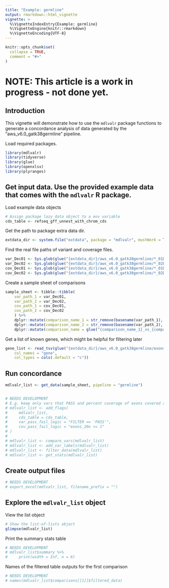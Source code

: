 ```yaml
---
title: "Example: germline"
output: rmarkdown::html_vignette
vignette: >
  %\VignetteIndexEntry{Example: germline}
  %\VignetteEngine{knitr::rmarkdown}
  %\VignetteEncoding{UTF-8}
---
```


```r
knitr::opts_chunk$set(
  collapse = TRUE,
  comment = "#>"
)
```

# NOTE: This article is a work in progress - not done yet.

## Introduction


This vignette will demonstrate how to use the `mdlvalr` package functions to generate a concordance analysis of data generated by the "aws_v6.0_gatk38germline" pipeline.



Load required packages.

```r
library(mdlvalr)
library(tidyverse)
library(glue)
library(openxlsx)
library(plyranges)
```


## Get input data. Use the provided example data that comes with the `mdlvalr` R package. 

Load example data objects


```r
# Assign package lazy data object to a env variable
cds_table <- refseq_gff_unnest_with_chrom_cds
```

Get the path to package extra data dir.

```r
extdata_dir <- system.file("extdata", package = "mdlvalr", mustWork = TRUE)
```

Find the real file paths of variant and coverage files.


```r
var_Dec01 <- Sys.glob(glue("{extdata_dir}/aws_v6.0_gatk38germline/*_01Dec2010_*.vcf"))
var_Dec02 <- Sys.glob(glue("{extdata_dir}/aws_v6.0_gatk38germline/*_02Dec2010_*.vcf"))
cov_Dec01 <- Sys.glob(glue("{extdata_dir}/aws_v6.0_gatk38germline/*_01Dec2010_*.tab"))
cov_Dec02 <- Sys.glob(glue("{extdata_dir}/aws_v6.0_gatk38germline/*_02Dec2010_*.tab"))
```


Create a sample sheet of comparisons


```r
sample_sheet <- tibble::tibble(
    var_path_1 = var_Dec01,
    var_path_2 = var_Dec02,
    cov_path_1 = cov_Dec01,
    cov_path_2 = cov_Dec02 
    ) %>%
    dplyr::mutate(comparison_name_1 = str_remove(basename(var_path_1), "_MSOC191_MDL55455.*$")) %>%
    dplyr::mutate(comparison_name_2 = str_remove(basename(var_path_2), "_MSOC191_MDL55455.*$")) %>%
    dplyr::mutate(comparison_name = glue("{comparison_name_1}_vs_{comparison_name_2}"))
```



Get a list of known genes, which might be helpful for filtering later


```r
gene_list <- read_tsv(glue("{extdata_dir}/aws_v6.0_gatk38germline/exons_MSOC.bed.geneList.tab"),
    col_names = "gene",
    col_types = cols(.default = "c"))
```




## Run concordance

```r
mdlvalr_list <- get_data(sample_sheet, pipeline = "germline")


# NEEDS DEVELOPMENT
# E.g. keep only vars that PASS and percent coverage of exons covered at 20x >= 1
# mdlvalr_list <- add_flags(
#     mdlvalr_list,
#     cds_table = cds_table,
#     var_pass_fail_logic = "FILTER == 'PASS'",
#     cov_pass_fail_logic = "exons_20x >= 1"
# )
#
# mdlvalr_list <- compare_vars(mdlvalr_list)
# mdlvalr_list <- add_var_labels(mdlvalr_list)
# mdlvalr_list <- filter_data(mdlvalr_list)
# mdlvalr_list <- get_stats(mdlvalr_list)
```




## Create output files


```r
# NEEDS DEVELOPMENT
# export_excel(mdlvalr_list, filename_prefix = "")
```





## Explore the `mdlvalr_list` object

View the list object

```r
# Show the list-of-lists object
glimpse(mdlvalr_list)
```



Print the summary stats table

```r
# NEEDS DEVELOPMENT
# mdlvalr_list$summary %>%
#     print(width = Inf, n = 6)
```

Names of the filtered table outputs for the first comparison

```r
# NEEDS DEVELOPMENT
# names(mdlvalr_list$comparisons[[1]]$filtered_data)
```


